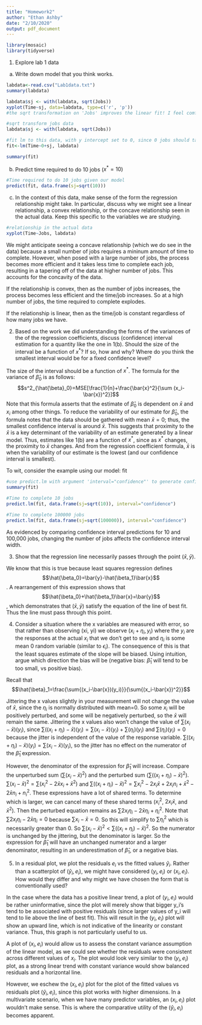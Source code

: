 ```yaml
---
title: "Homework2"
author: "Ethan Ashby"
date: "2/10/2020"
output: pdf_document
---
```


```r
library(mosaic)
library(tidyverse)
```
1. Explore lab 1 data

(a) Write down model that you think works.
```r
labdata<-read.csv("Lab1data.txt")
summary(labdata)

labdata$sj <- with(labdata, sqrt(Jobs))
xyplot(Time~sj, data=labdata, type=c('r', 'p'))
#the sqrt transformation on 'Jobs' improves the linear fit! I feel comfortable applying the model here
```

```r
#sqrt transform jobs data
labdata$sj <- with(labdata, sqrt(Jobs))

#fit lm to this data, with y intercept set to 0, since 0 jobs should take 0 minutes
fit<-lm(Time~0+sj, labdata)

summary(fit)
```

\begin{equation}
time=3.979*\sqrt{jobs}
\end{equation}

(b) Predict time required to do 10 jobs ($x^*=10$)
```r
#Time required to do 10 jobs given our model
predict(fit, data.frame(sj=sqrt(10)))
```

(c) In the context of this data, make sense of the form the regression relationship might take. In particular, discuss why we might see a linear relationship, a convex relationship, or the concave relationship seen in the actual data. Keep this specific to the variables we are studying.

```r
#relationship in the actual data
xyplot(Time~Jobs, labdata)
```

We might anticipate seeing a concave relationship (which we do see in the data) because a small number of jobs requires a mininum amount of time to complete. However, when posed with a large number of jobs, the process becomes more efficient and it takes less time to complete each job, resulting in a tapering off of the data at higher number of jobs. This accounts for the concavity of the data.

If the relationship is convex, then as the number of jobs increases, the process becomes less efficient and the time/job increases. So at a high number of jobs, the time required to complete explodes.

If the relationship is linear, then as the time/job is constant regardless of how many jobs we have.

2. Based on the work we did understanding the forms of the variances of the of the regression coefficients, discuss (confidence) interval estimation for a quantity like the one in 1(b). Should the size of the interval be a function of $x^*$? If so, how and why? Where do you think the smallest interval would be for a fixed confidence level?

The size of the interval should be a function of $x^*$. The formula for the variance of $\hat{\beta}_0$ is as follows: $$s^2_{\hat{\beta}_0}=MSE[\frac{1}{n}+\frac{\bar{x}^2}{\sum (x_i-\bar{x})^2}]$$
Note that this formula asserts that the estimate of $\hat{\beta}_0$ is dependent on $\bar{x}$ and $x_i$ among other things. To reduce the variability of our estimate for $\hat{\beta}_0$, the formula notes that the data should be gathered with mean $\bar{x}=0$; thus, the smallest confidence interval is around $\bar{x}$. This suggests that proximity to the $\bar{x}$ is a key determinant of the variability of an estimate generated by a linear model.
Thus, estimates like 1(b) are a function of $x^*$, since as $x^*$ changes, the proximity to $\bar{x}$ changes. And from the regression coefficient formula, $\bar{x}$ is when the variability of our estimate is the lowest (and our confidence interval is smallest).

To wit, consider the example using our model: fit
```r
#use predict.lm with argument 'interval="confidence"' to generate confidence interval for mean time at 10 jobs
summary(fit)

#Time to complete 10 jobs
predict.lm(fit, data.frame(sj=sqrt(10)), interval="confidence") 

#Time to complete 100000 jobs
predict.lm(fit, data.frame(sj=sqrt(100000)), interval="confidence") 
```

As evidenced by comparing confidence interval predictions for 10 and 100,000 jobs, changing the number of jobs affects the confidence interval width.

3. Show that the regression line necessarily passes through the point $(\bar{x},\bar{y})$.

We know that this is true because least squares regression defines $$\hat{\beta_0}=\bar{y}-\hat{\beta_1}\bar{x}$$. A rearrangement of this expression shows that $$\hat{\beta_0}+\hat{\beta_1}\bar{x}=\bar{y}$$, which demonstrates that $(\bar{x},\bar{y})$ satisfy the equation of the line of best fit. Thus the line must pass through this point.

4. Consider a situation where the x variables are measured with error, so that rather than observing (xi, yi) we observe $(x_i + \eta_i, y_i)$ where the $y_i$ are the responses at the actual $x_i$ that we don’t get to see and $\eta_i$ is some mean 0 random variable (similar to $\epsilon_i$). The consequence of this is that the least squares estimate of the slope will be biased. Using intuition, argue which direction the bias will be (negative bias: $\hat{\beta}_1$ will tend to be too small, vs positive bias).

Recall that $$\hat{\beta}_1=\frac{\sum{(x_i-\bar{x})(y_i)}}{\sum{(x_i-\bar{x})^2}}$$

Jittering the x values slightly in your measurement will not change the value of $\bar{x}$, since the $\eta_i$ is normally distributed with mean=0. So some $x_i$ will be positively perturbed, and some will be negatively perturbed, so the $\bar{x}$ will remain the same. Jittering the x values also won't change the value of $\sum{(x_i-\bar{x})(y_i)}$, since $\sum{((x_i+\eta_i)-\bar{x})(y_i)}=\sum{(x_i-\bar{x})(y_i)}+\sum{(\eta_i)(y_i)}$ and $\sum{(\eta_i)(y_i)}=0$ because the jitter is independent of the value of the response variable. $\sum{((x_i+\eta_i)-\bar{x})(y_i)}=\sum{(x_i-\bar{x})(y_i)}$, so the jitter has no effect on the numerator of the $\hat{\beta}_1$ expression.

However, the denominator of the expression for $\hat{\beta}_1$ will increase.
Compare the unperturbed sum ($\sum(x_i-\bar{x})^2$) and the perturbed sum ($\sum((x_i+\eta_i)-\bar{x})^2$).
$\sum(x_i-\bar{x})^2=\sum({x_i}^2-2\bar{x}x_i+\bar{x}^2)$ and $\sum((x_i+\eta_i)-\bar{x})^2=\sum {x_i}^2-2x_i\bar{x}+2x_in_i+\bar{x}^2-2\bar{x}n_i+{n_i}^2$.
These expressions have a lot of shared terms. To determine which is larger, we can cancel many of these shared terms (${x_i}^2$, $2x_i\bar{x}$, and $\bar{x}^2$). Then the perturbed equation remains as $\sum 2x_i\eta_i-2\bar{x}\eta_i+\eta_i^2$.
Note that $\sum 2x_i\eta_i-2\bar{x}\eta_i=0$ because $\sum x_i-\bar{x}=0$. So this will simplify to $\sum \eta_i^2$ which is necessarily greater than 0.
So $\sum(x_i-\bar{x})^2 < \sum((x_i+\eta_i)-\bar{x})^2$.
So the numerator is unchanged by the jittering, but the denominator is larger. So the expression for $\hat{\beta}_1$ will have an unchanged numerator and a larger denominator, resulting in an underestimation of $\hat{\beta}_1$, or a negative bias.

5. In a residual plot, we plot the residuals $e_i$ vs the fitted values $\hat{y}_i$. Rather than a scatterplot of $(\hat{y}_i, e_i)$, we might have considered $(y_i, e_i)$ or $(x_i, e_i)$. How would they differ and why might we have chosen the form that is conventionally used?

In the case where the data has a positive linear trend, a plot of $(y_i, e_i)$ would be rather uninformative, since the plot will merely show that bigger y_i's tend to be associated with positive residuals (since larger values of y_i will tend to lie above the line of best fit). This will result in the $(y_i, e_i)$ plot will show an upward line, which is not indicative of the linearity or constant variance. Thus, this graph is not particularly useful to us.

A plot of $(x_i, e_i)$ would allow us to assess the constant variance assumption of the linear model, as we could see whether the residuals were consistent across different values of $x_i$. The plot would look very similar to the $(y_i, e_i)$ plot, as a strong linear trend with constant variance would show balanced residuals and a horizontal line.

However, we eschew the $(x_i, e_i)$ plot for the plot of the fitted values vs residuals plot $(\hat{y}_i, e_i)$, since this plot works with higher dimensions. In a multivariate scenario, when we have many predictor variables, an $(x_i, e_i)$ plot wouldn't make sense. This is where the comparative utility of the $(\hat{y}_i, e_i)$ becomes apparent.




